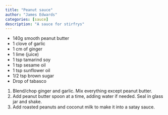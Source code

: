 ```yaml
---
title: "Peanut sauce"
author: "James Edwards"
categories: [sauce]
description: "A sauce for stirfrys"
---
```


* 140g smooth peanut butter
* 1 clove of garlic
* 1 cm of ginger
* 1 lime (juice)
* 1 tsp tamarind soy
* 1 tsp sesame oil
* 1 tsp sunflower oil
* 1/2 tsp brown sugar
* Drop of tabasco

1. Blend/chop ginger and garlic. Mix everything except peanut butter.
1. Add peanut butter spoon at a time, adding water if needed. Seal in glass jar and shake.
1. Add roasted peanuts and coconut milk to make it into a satay sauce.